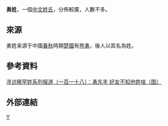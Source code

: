 '''勇姓'''，一個[[中文姓氏|中文姓氏]]，分佈較廣，人數不多。

==來源==
勇姓来源于中國[[春秋时期|春秋]]時期[[楚國|楚國]]有[[熊勇|熊勇]]，後人以其名為姓。

==參考資料==
[http://special.daynews.com.cn/kjzt/xfxhx/570660.html 寻访稀罕姓系列报道（一百一十八）：勇东丰 好友不知他姓啥（图）]{{dead link|date=2017年11月 |bot=InternetArchiveBot |fix-attempted=yes }}

==外部連結==
{{Wikisource further reading}}
[[Category:漢姓|Y]]